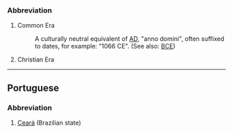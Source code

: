 ===Abbreviation===
#Common Era
#:A culturally neutral equivalent of [[AD]], "anno domini", often suffixed to dates, for example: "1066 CE".  (See also: [[BCE]])
#Christian Era
----
==Portuguese==
===Abbreviation===
#[[Ceará]] (Brazilian state)